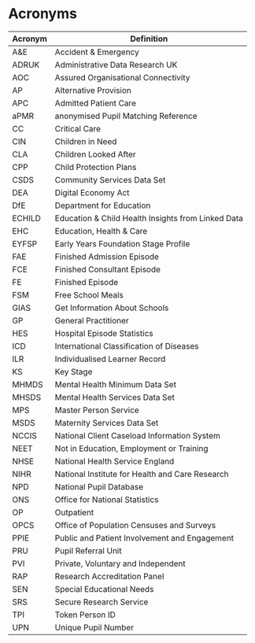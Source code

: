 # Acronyms {.unnumbered}

| Acronym | Definition |
|---|---|
| A&E | Accident & Emergency |
| ADRUK | Administrative Data Research UK |
| AOC | Assured Organisational Connectivity |
| AP | Alternative Provision |
| APC | Admitted Patient Care |
| aPMR | anonymised Pupil Matching Reference |
| CC | Critical Care |
| CIN | Children in Need |
| CLA | Children Looked After |
| CPP | Child Protection Plans |
| CSDS | Community Services Data Set |
| DEA | Digital Economy Act |
| DfE | Department for Education |
| ECHILD | Education & Child Health Insights from Linked Data |
| EHC | Education, Health & Care |
| EYFSP | Early Years Foundation Stage Profile |
| FAE | Finished Admission Episode |
| FCE | Finished Consultant Episode |
| FE | Finished Episode |
| FSM | Free School Meals |
| GIAS | Get Information About Schools |
| GP | General Practitioner |
| HES | Hospital Episode Statistics |
| ICD | International Classification of Diseases |
| ILR | Individualised Learner Record |
| KS | Key Stage |
| MHMDS | Mental Health Minimum Data Set |
| MHSDS | Mental Health Services Data Set |
| MPS | Master Person Service |
| MSDS | Maternity Services Data Set |
| NCCIS | National Client Caseload Information System |
| NEET | Not in Education, Employment or Training |
| NHSE | National Health Service England |
| NIHR | National Institute for Health and Care Research |
| NPD | National Pupil Database |
| ONS | Office for National Statistics |
| OP | Outpatient |
| OPCS | Office of Population Censuses and Surveys |
| PPIE | Public and Patient Involvement and Engagement |
| PRU | Pupil Referral Unit |
| PVI | Private, Voluntary and Independent |
| RAP | Research Accreditation Panel |
| SEN | Special Educational Needs |
| SRS | Secure Research Service |
| TPI | Token Person ID |
| UPN | Unique Pupil Number |